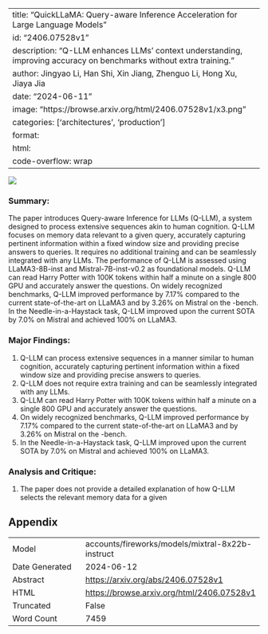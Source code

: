
---
title: "QuickLLaMA: Query-aware Inference Acceleration for Large Language Models"
id: "2406.07528v1"
description: "Q-LLM enhances LLMs' context understanding, improving accuracy on benchmarks without extra training."
author: Jingyao Li, Han Shi, Xin Jiang, Zhenguo Li, Hong Xu, Jiaya Jia
date: "2024-06-11"
image: "https://browse.arxiv.org/html/2406.07528v1/x3.png"
categories: ['architectures', 'production']
format:
  html:
    code-overflow: wrap
---

![](https://browse.arxiv.org/html/2406.07528v1/x3.png)

### Summary:

The paper introduces Query-aware Inference for LLMs (Q-LLM), a system designed to process extensive sequences akin to human cognition. Q-LLM focuses on memory data relevant to a given query, accurately capturing pertinent information within a fixed window size and providing precise answers to queries. It requires no additional training and can be seamlessly integrated with any LLMs. The performance of Q-LLM is assessed using LLaMA3-8B-inst and Mistral-7B-inst-v0.2 as foundational models. Q-LLM can read Harry Potter with 100K tokens within half a minute on a single 800 GPU and accurately answer the questions. On widely recognized benchmarks, Q-LLM improved performance by 7.17% compared to the current state-of-the-art on LLaMA3 and by 3.26% on Mistral on the -bench. In the Needle-in-a-Haystack task, Q-LLM improved upon the current SOTA by 7.0% on Mistral and achieved 100% on LLaMA3.

### Major Findings:

1. Q-LLM can process extensive sequences in a manner similar to human cognition, accurately capturing pertinent information within a fixed window size and providing precise answers to queries.
2. Q-LLM does not require extra training and can be seamlessly integrated with any LLMs.
3. Q-LLM can read Harry Potter with 100K tokens within half a minute on a single 800 GPU and accurately answer the questions.
4. On widely recognized benchmarks, Q-LLM improved performance by 7.17% compared to the current state-of-the-art on LLaMA3 and by 3.26% on Mistral on the -bench.
5. In the Needle-in-a-Haystack task, Q-LLM improved upon the current SOTA by 7.0% on Mistral and achieved 100% on LLaMA3.

### Analysis and Critique:

1. The paper does not provide a detailed explanation of how Q-LLM selects the relevant memory data for a given

## Appendix

|          |          |
|----------|----------|
| Model     | accounts/fireworks/models/mixtral-8x22b-instruct       |
| Date Generated     | 2024-06-12       |
| Abstract | [https://arxiv.org/abs/2406.07528v1](https://arxiv.org/abs/2406.07528v1)        |
| HTML     | [https://browse.arxiv.org/html/2406.07528v1](https://browse.arxiv.org/html/2406.07528v1)       |
| Truncated       | False       |
| Word Count       | 7459       |